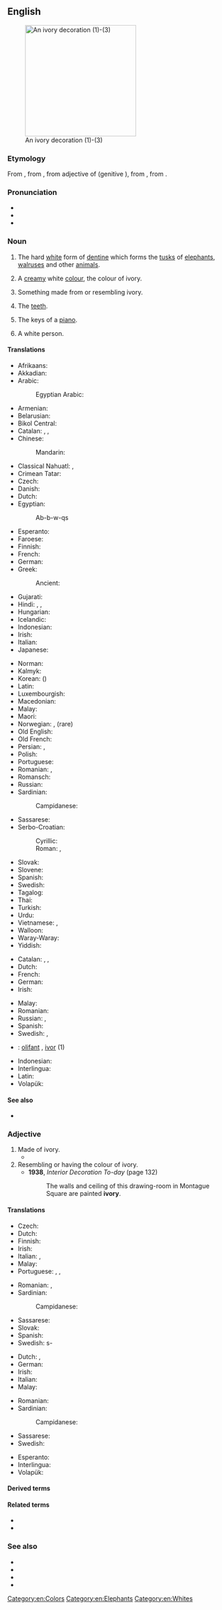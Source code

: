 {{also|Ivory}}
==English==
{{wikipedia}}
[[Image:Ivory_decoration.jpg|thumb|right|250px|An ivory decoration (1)-(3)]]

===Etymology===
From {{etyl|enm|en}} {{m|enm|ivorie}}, from {{etyl|xno|en}} {{m|fro|ivurie}}, from {{etyl|la|en}} {{m|la|eboreus||in or of ivory}} adjective of {{m|la|ebur||ivory}} (genitive {{m|la|eboris}}), from {{etyl|cop|en}} {{m|cop|ⲓⲏⲃ|tr=yēb||elephant}}, from {{etyl|egy|en}} {{m|egy|ꜣbw}}.

===Pronunciation===
* {{IPA|/ˈaɪvəɹi/|lang=en}}
* {{audio|En-us-ivory.ogg|Audio (US)|lang=en}}
* {{hyphenation|i|vo|ry|lang=en}}

===Noun===
{{en-noun|~|ivories}}

# {{lb|en|uncountable}} The hard [[white]] form of [[dentine]] which forms the [[tusk]]s of [[elephant]]s, [[walrus]]es and other [[animal]]s.
# A [[cream]]y white [[color|colour]], the colour of ivory.
#: {{color panel|FFFFF0}}
# Something made from or resembling ivory.
# {{lb|en|collective singular or in plural}} The [[teeth]].
# {{lb|en|collective singular or in plural}} The keys of a [[piano]].
# {{lb|en|slang}} A white person.

====Translations====
{{trans-top|material}}
* Afrikaans: {{t|af|ivoor}}
* Akkadian: {{t|akk|𒅗|tr=šinnu(m)|sc=Xsux}}
* Arabic: {{t|ar|عَاج|m}}
*: Egyptian Arabic: {{t|arz|عاج|m|tr=ʕaag|sc=Arab}}
* Armenian: {{t+|hy|փղոսկր}}
* Belarusian: {{t|be|слано́вая косць|f}}
* Bikol Central: {{t|bcl|gading}}
* Catalan: {{t+|ca|ivori|m}}, {{t+|ca|vori|m}}, {{t+|ca|marfil|m}}
* Chinese:
*: Mandarin: {{t+|cmn|象牙|tr=xiàngyá|sc=Hani}}
* Classical Nahuatl: {{t|nci|tlanomitl}}, {{t|nci|mazātl elefante īcōātlan}}
* Crimean Tatar: {{t|crh|fil tişi}}
* Czech: {{t+|cs|slonovina|f}}
* Danish: {{t+|da|elfenben|n}}
* Dutch: {{t+|nl|ivoor|n}}
* Egyptian: {{t|egy|ȝbw|alt=ȝbw|sc=Egyp}}
*: <hiero>Ab-b-w-qs</hiero>
* Esperanto: {{t|eo|eburo}}
* Faroese: {{t|fo|fílabein|n}}
* Finnish: {{t+|fi|norsunluu}}
* French: {{t+|fr|ivoire|m}}
* German: {{t+|de|Elfenbein|n}}
* Greek:
*: Ancient: {{t|grc|ἐλέφας|m}}
* Gujarati: {{t|gu|હાથીદાંત|tr=hāthīdā̃t|sc=Gujr}}
* Hindi: {{t|hi|हाथीदांत|tr=hāthīdānt|sc=Deva}}, {{t|hi|हाथी दांत|tr=hāthī dānt|sc=Deva}}, {{t+|hi|गजदन्त|tr=gajdant|sc=Deva}}
* Hungarian: {{t+|hu|elefántcsont}}
* Icelandic: {{t+|is|fílabein|n}}
* Indonesian: {{t+|id|gading}}
* Irish: {{t|ga|eabhar|m}}
* Italian: {{t+|it|avorio|m}}
* Japanese: {{t+|ja|象牙|tr=ぞうげ, zōge|sc=Jpan}}
{{trans-mid}}
* Norman: {{t|nrf|iviéthe|m}}
* Kalmyk: {{t|xal|занын ясн}}
* Korean: {{t+|ko|상아|sc=Kore}} ({{t+|ko|象牙|sc=Kore}})
* Latin: {{t+|la|ebur|n}}
* Luxembourgish: {{t|lb|Elfebeen|n}}
* Macedonian: {{t|mk|слонова коска|f|tr=slónova kóska}}
* Malay: {{t|ms|gading}}
* Maori: {{t|mi|rei}}
* Norwegian: {{t|no|elfenben}}, {{t|no|filsbein}} (rare)
* Old English: {{t|ang|elpendbān|n}}
* Old French: {{t|fro|olifan|m}}
* Persian: {{t+|fa|عاج|tr='âj|sc=fa-Arab}}, {{t+|fa|پیلسته|tr=piloste|sc=fa-Arab}}
* Polish: {{t+|pl|kość słoniowa|f}}
* Portuguese: {{t+|pt|marfim|m}}
* Romanian: {{t+|ro|fildeș|n}}, {{t+|ro|ivoriu|n}}
* Romansch: {{t|rm|ivur|m}}
* Russian: {{t|ru|слоно́вая кость|f}}
* Sardinian:
*: Campidanese: {{t|sc|marfilu}}
* Sassarese: {{t|sdc|aboriu}}
* Serbo-Croatian:
*: Cyrillic: {{t|sh|слоновача|f}}
*: Roman: {{t+|sh|slonovača|f}}, {{t+|sh|bjȅlokōst|f}}
* Slovak: {{t|sk|slonovina|f}}
* Slovene: {{t+|sl|slonovina|f}}
* Spanish: {{t+|es|marfil|m}}
* Swedish: {{t+|sv|elfenben|n}}
* Tagalog: {{t|tl|garing}}
* Thai: {{t|th|งาช้าง|tr=ngaa cháang|sc=Thai}}
* Turkish: {{t+|tr|fildişi}}
* Urdu: {{t|ur|ہاتھی دانت|tr=hāthī dānt|sc=ur-Arab}}
* Vietnamese: {{t+|vi|ngà voi}}, {{t+|vi|ngà}}
* Walloon: {{t+|wa|ivwere|m}}
* Waray-Waray: {{t|war|gading}}
* Yiddish: {{t|yi|העלפֿאַנדביין|sc=Hebr}}
{{trans-bottom}}

{{trans-top|colour}}
* Catalan: {{t+|ca|ivori}}, {{t+|ca|vori}}, {{t+|ca|marfil|m}}
* Dutch: {{t+|nl|ivoorkleur|f}}
* French: {{t+|fr|ivoire}}
* German: {{t+|de|Elfenbein|n}}
* Irish: {{t|ga|dath an eabhair|m}}
{{trans-mid}}
* Malay: {{t|ms|gading}}
* Romanian: {{t|ro|alb-ivoriu}}
* Russian: {{t|ru|слоно́вая кость|f}}, {{t|ru|цвет слоно́вой ко́сти|m}}
* Spanish: {{t+|es|ebúrneo}}
* Swedish: {{t|sv|elfenbensfärg|c}}, {{t|sv|elfenbensvitt|n}}
{{trans-bottom}}

{{checktrans-top}}
<!--Remove this section once all of the translations below have been moved into the tables above.-->
* {{ttbc|br}}: [[olifant]] {{g|m}}, [[ivor]] {{g|m}} (1)
* Indonesian: {{t-check|id|gading}}
* Interlingua: {{t-check|ia|ebore}}
* Latin: {{t-check|la|ebur}}
* Volapük: {{t-check|vo|vior}}
{{checktrans-bottom}}

====See also====
* {{l|en|Galalith}}

===Adjective===
{{en-adj|-}}

# Made of ivory.
#* {{quote-book|year=1913|author={{w|Joseph C. Lincoln}}|chapter=10
|title=[http://openlibrary.org/works/OL5535161W Mr. Pratt's Patients]
|passage=Men that I knew around Wapatomac didn't wear high, shiny plug hats, nor yeller spring overcoats, nor carry canes with '''ivory''' heads as big as a catboat's anchor, as you might say.}}
# Resembling or having the colour of ivory.
#* '''1938''', ''Interior Decoration To-day'' (page 132)
#*: The walls and ceiling of this drawing-room in Montague Square are painted '''ivory'''.

====Translations====
{{trans-top|made of ivory}}
* Czech: {{t|cs|slonovinový|m}}
* Dutch: {{t+|nl|ivoren}}
* Finnish: {{t+|fi|norsunluinen}}
* Irish: {{t|ga|eabhair}}
* Italian: {{t+|it|eburneo}}, {{t+|it|avorio}}
* Malay: {{t|ms|gading}}
* Portuguese: {{t|pt|ebóreo|m}}, {{t+|pt|ebúrneo|m}}, {{t|pt|[[de]] [[marfim]]}}
{{trans-mid}}
* Romanian: {{t|ro|de fildeș}}, {{t|ro|din fildeș}}
* Sardinian:
*: Campidanese: {{t|sc|marfilu}}
* Sassarese: {{t|sdc|aboriu}}
* Slovak: {{t|sk|slonovinový}}
* Spanish: {{t|es|de marfil}}
* Swedish: {{t+|sv|elfenben}}s-
{{trans-bottom}}

{{trans-top|having colour of ivory}}
* Dutch: {{t+|nl|ivoorkleurig}}, {{t+|nl|ivoorkleurige}}
* German: {{t+|de|elfenbeinfarben}}
* Irish: {{t|ga|eabhartha}}
* Italian: {{t+|it|eburneo}}
* Malay: {{t|ms|gading}}
{{trans-mid}}
* Romanian: {{t|ro|alb-ivoriu}}
* Sardinian:
*: Campidanese: {{t|sc|marfilu}}
* Sassarese: {{t|sdc|aboriu}}
* Swedish: {{t|sv|elfenbensfärgad}}
{{trans-bottom}}

{{checktrans-top}}
<!--Remove this section once all of the translations below have been moved into the tables above.-->
* Esperanto: {{t-check|eo|ebura}}
* Interlingua: {{t-check|ia|eboree}}
* Volapük: {{t-check|vo|viorik}}
{{checktrans-bottom}}

====Derived terms====
{{der3|lang=en|[[ivory tower]]
|[[ivory black]]
|[[Ivory Coast]]
|[[ivory gull]]
|[[ivory nut]]
|[[ivory palm]]
|[[ivory-billed woodpecker]]
|[[ivory-nut palm]]
|[[ivory shell]]
|[[ivory-white]]
|[[vegetable ivory]]
}}

====Related terms====
* {{l|en|chryselephantine}}
* {{l|en|eburnation}}

===See also===
* {{l|en|odontolite}}
* {{l|en|scrimshaw}}
* {{l|en|whalebone}}
* {{l|en|Appendix:Colors}}

[[Category:en:Colors]]
[[Category:en:Elephants]]
[[Category:en:Whites]]